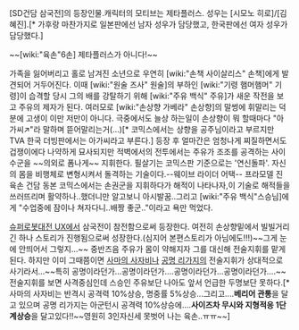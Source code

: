 [SD건담 삼국전]의 등장인물.캐릭터의 모티브는 제타플러스.
성우는 [시모노 히로]/[김혜진].[* 가후랑 마찬가지로 일본판에선 남자 성우가 담당했고, 한국판에선 여자 성우가 담당했다.]

~~[wiki:"육손"6손] 제타플러스가 아니다!~~

가족을 잃어버리고 홀로 남겨진 소년으로 우연히 [wiki:"손책 사이살리스" 손책]에게 발견되어 거두어진다.
이때  [wiki:"원술 즈사" 원술]의 부하인 [wiki:"기령 햄머햄머" 기령]이 습격할 당시 그의 배를 강탈하기 위해 [wiki:"주유 백식" 주유]가 새운 작전을 보고 주유의 제자가 된다.
여러모로 [wiki:"손상향 가베라" 손상향]의 말썽에 휘말리는 덕분에 고생이 이만 저만이 아니다. 극중에서도 늘상 하는일이 손상향이 뭐 할때마다 "아가씨↗"라 말하며 뜯어말리는거(...)[* 코믹스에서는 상향을 공주님이라고 부르지만 TVA 한국 더빙판에서는 아가씨라고 부른다.]
등장 후 얼마간은 엄청나게 찌질하면서도 겁쟁이에다 나약하게 묘사되지만 적벽에서의 전투에서는 주유가 조조를 공격하는 사이 수군을 ~~의외로 폼나게~~ 지휘한다.
필살기는 코믹스판 기준으로는 '연신돌파'. 자신의 몸을 비행체로 변형시켜서 돌격하는 기술이다.--웨이브 라이더 어택-- 프라모델 진 육손 건담 동본 코믹스에서는 손권군을 지휘하다가 해적이 나타나자,이 기술로 해적들을 쓰러뜨리며 활약하나..했더니만 알고보니 아시발꿈..그리고 [wiki:"주유 백식"스승님]에게 "수업중에 잠이나 쳐자다니..배짱 좋군.."이라고 욕만 먹었다.  

[[슈퍼로봇대전 UX]]에서 삼국전이 참전함으로써 등장한다. 여전히 손상향밑에서 빌빌거리긴 하나 스토리가 진행됨으로써 성장한다.(심지어 본편스토리가 아님에도!!!)~~그게 눈에 안띄어서 그렇지...~~ 중반즈음 주유가 몸이 약해지자 그를 대신해 전술지휘를 맡게 된다. 하지만 이미 그때쯤이면 [[사마의 사자비]]나 [[공명 리가지]]의 전술지휘가 상대적으로 사기라서...~~특히 공명이라던가...공명이라던가....공명이라던가...공명이라던가....~~ 전술지휘를 보면 사격중심인데 스승인 주유보단 나아도 앞서 언급한 두명보단 못하다.[* 사마의 사자비는 반격시 공격력 10%상승, 명중률 5%상승...그리고....'''베리어 관통'''을 달고 있으며 공명 리가지는 아군턴시 공격력 10%상승에....'''사이즈차 무시와 지형적응 1단계상승'''을 달고있다!!~~영원히 3인자신세 못벗어 나는 육손..ㅠㅠ~~]
